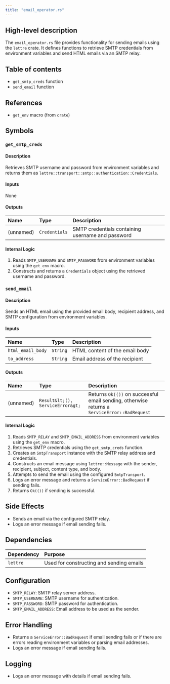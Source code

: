 ```yaml
---
title: "email_operator.rs"
---
```


## High-level description
The `email_operator.rs` file provides functionality for sending emails using the `lettre` crate. It defines functions to retrieve SMTP credentials from environment variables and send HTML emails via an SMTP relay.

## Table of contents
- `get_smtp_creds` function
- `send_email` function

## References
- `get_env` macro (from `crate`)

## Symbols

### `get_smtp_creds`
#### Description
Retrieves SMTP username and password from environment variables and returns them as `lettre::transport::smtp::authentication::Credentials`.

#### Inputs
None

#### Outputs
| Name | Type | Description |
|:-----|:-----|:------------|
| (unnamed) | `Credentials` | SMTP credentials containing username and password |

#### Internal Logic
1. Reads `SMTP_USERNAME` and `SMTP_PASSWORD` from environment variables using the `get_env` macro.
2. Constructs and returns a `Credentials` object using the retrieved username and password.

### `send_email`
#### Description
Sends an HTML email using the provided email body, recipient address, and SMTP configuration from environment variables.

#### Inputs
| Name | Type | Description |
|:-----|:-----|:------------|
| `html_email_body` | `String` | HTML content of the email body |
| `to_address` | `String` | Email address of the recipient |

#### Outputs
| Name | Type | Description |
|:-----|:-----|:------------|
| (unnamed) | `Result&lt;(), ServiceError&gt;` | Returns `Ok(())` on successful email sending, otherwise returns a `ServiceError::BadRequest` |

#### Internal Logic
1. Reads `SMTP_RELAY` and `SMTP_EMAIL_ADDRESS` from environment variables using the `get_env` macro.
2. Retrieves SMTP credentials using the `get_smtp_creds` function.
3. Creates an `SmtpTransport` instance with the SMTP relay address and credentials.
4. Constructs an email message using `lettre::Message` with the sender, recipient, subject, content type, and body.
5. Attempts to send the email using the configured `SmtpTransport`.
6. Logs an error message and returns a `ServiceError::BadRequest` if sending fails.
7. Returns `Ok(())` if sending is successful.

## Side Effects
- Sends an email via the configured SMTP relay.
- Logs an error message if email sending fails.

## Dependencies
| Dependency | Purpose |
|:-----------|:--------|
| `lettre` | Used for constructing and sending emails |

## Configuration
- `SMTP_RELAY`: SMTP relay server address.
- `SMTP_USERNAME`: SMTP username for authentication.
- `SMTP_PASSWORD`: SMTP password for authentication.
- `SMTP_EMAIL_ADDRESS`: Email address to be used as the sender.

## Error Handling
- Returns a `ServiceError::BadRequest` if email sending fails or if there are errors reading environment variables or parsing email addresses.
- Logs an error message if email sending fails.

## Logging
- Logs an error message with details if email sending fails.
